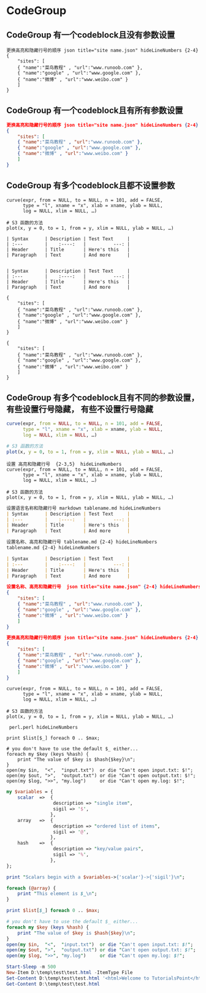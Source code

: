
# CodeGroup


## CodeGroup 有一个codeblock且没有参数设置

<CodeGroup>

```
更换高亮和隐藏行号的顺序 json title="site name.json" hideLineNumbers {2-4}
{
    "sites": [
    { "name":"菜鸟教程" , "url":"www.runoob.com" },
    { "name":"google" , "url":"www.google.com" },
    { "name":"微博" , "url":"www.weibo.com" }
    ]
}
```


## CodeGroup 有一个codeblock且有所有参数设置

<CodeGroup>

```json title="site name.json" hideLineNumbers {2-4}
更换高亮和隐藏行号的顺序 json title="site name.json" hideLineNumbers {2-4}
{
    "sites": [
    { "name":"菜鸟教程" , "url":"www.runoob.com" },
    { "name":"google" , "url":"www.google.com" },
    { "name":"微博" , "url":"www.weibo.com" }
    ]
}
```

</CodeGroup>


## CodeGroup 有多个codeblock且都不设置参数

<CodeGroup>

```
curve(expr, from = NULL, to = NULL, n = 101, add = FALSE,
      type = "l", xname = "x", xlab = xname, ylab = NULL,
      log = NULL, xlim = NULL, …)

# S3 函数的方法
plot(x, y = 0, to = 1, from = y, xlim = NULL, ylab = NULL, …)
```

```
| Syntax      | Description | Test Text     |
| :---        |    :----:   |          ---: |
| Header      | Title       | Here's this   |
| Paragraph   | Text        | And more      |
```

``` 

| Syntax      | Description | Test Text     |
| :---        |    :----:   |          ---: |
| Header      | Title       | Here's this   |
| Paragraph   | Text        | And more      |
```

```
{
    "sites": [
    { "name":"菜鸟教程" , "url":"www.runoob.com" },
    { "name":"google" , "url":"www.google.com" },
    { "name":"微博" , "url":"www.weibo.com" }
    ]
}
```

```
{
    "sites": [
    { "name":"菜鸟教程" , "url":"www.runoob.com" },
    { "name":"google" , "url":"www.google.com" },
    { "name":"微博" , "url":"www.weibo.com" }
    ]
}
```

</CodeGroup>


## CodeGroup 有多个codeblock且有不同的参数设置， 有些设置行号隐藏， 有些不设置行号隐藏

<CodeGroup>

```r title="不设置行号隐藏" {2-3,5}  
curve(expr, from = NULL, to = NULL, n = 101, add = FALSE,
      type = "l", xname = "x", xlab = xname, ylab = NULL,
      log = NULL, xlim = NULL, …)

# S3 函数的方法
plot(x, y = 0, to = 1, from = y, xlim = NULL, ylab = NULL, …)
```

``` title="设置行号隐藏" {2-3,5}  hideLineNumbers
设置 高亮和隐藏行号  {2-3,5}  hideLineNumbers
curve(expr, from = NULL, to = NULL, n = 101, add = FALSE,
      type = "l", xname = "x", xlab = xname, ylab = NULL,
      log = NULL, xlim = NULL, …)

# S3 函数的方法
plot(x, y = 0, to = 1, from = y, xlim = NULL, ylab = NULL, …)
```

```markdown tablename.md hideLineNumbers
设置语言名称和隐藏行号 markdown tablename.md hideLineNumbers
| Syntax      | Description | Test Text     |
| :---        |    :----:   |          ---: |
| Header      | Title       | Here's this   |
| Paragraph   | Text        | And more      |
```

``` tablename.md {2-4} hideLineNumbers
设置名称、高亮和隐藏行号 tablename.md {2-4} hideLineNumbers
tablename.md {2-4} hideLineNumbers

| Syntax      | Description | Test Text     |
| :---        |    :----:   |          ---: |
| Header      | Title       | Here's this   |
| Paragraph   | Text        | And more      |
```

```json title="site name.json" {2-4} hideLineNumbers
设置名称、高亮和隐藏行号  json title="site name.json" {2-4} hideLineNumbers
{
    "sites": [
    { "name":"菜鸟教程" , "url":"www.runoob.com" },
    { "name":"google" , "url":"www.google.com" },
    { "name":"微博" , "url":"www.weibo.com" }
    ]
}
```

```json title="site name.json" hideLineNumbers {2-4}
更换高亮和隐藏行号的顺序 json title="site name.json" hideLineNumbers {2-4}
{
    "sites": [
    { "name":"菜鸟教程" , "url":"www.runoob.com" },
    { "name":"google" , "url":"www.google.com" },
    { "name":"微博" , "url":"www.weibo.com" }
    ]
}
```

``` {2-3,5}  hideLineNumbers
curve(expr, from = NULL, to = NULL, n = 101, add = FALSE,
      type = "l", xname = "x", xlab = xname, ylab = NULL,
      log = NULL, xlim = NULL, …)

# S3 函数的方法
plot(x, y = 0, to = 1, from = y, xlim = NULL, ylab = NULL, …)
```

``` perl.perl hideLineNumbers
 perl.perl hideLineNumbers

print $list[$_] foreach 0 .. $max;

# you don't have to use the default $_ either...
foreach my $key (keys %hash) {
    print "The value of $key is $hash{$key}\n";
}
open(my $in,  "<",  "input.txt")  or die "Can't open input.txt: $!";
open(my $out, ">",  "output.txt") or die "Can't open output.txt: $!";
open(my $log, ">>", "my.log")     or die "Can't open my.log: $!";
```

```perl hideLineNumbers
my $variables = {
    scalar  =>  {
                 description => "single item",
                 sigil => '$',
                },
    array   =>  {
                 description => "ordered list of items",
                 sigil => '@',
                },
    hash    =>  {
                 description => "key/value pairs",
                 sigil => '%',
                },
};

print "Scalars begin with a $variables->{'scalar'}->{'sigil'}\n";

foreach (@array) {
    print "This element is $_\n";
}

print $list[$_] foreach 0 .. $max;

# you don't have to use the default $_ either...
foreach my $key (keys %hash) {
    print "The value of $key is $hash{$key}\n";
}
open(my $in,  "<",  "input.txt")  or die "Can't open input.txt: $!";
open(my $out, ">",  "output.txt") or die "Can't open output.txt: $!";
open(my $log, ">>", "my.log")     or die "Can't open my.log: $!";
```

```powershell
Start-Sleep -m 500
New-Item D:\temp\test\test.html -ItemType File
Set-Content D:\temp\test\test.html '<html>Welcome to TutorialsPoint</html>'
Get-Content D:\temp\test\test.html
```


</CodeGroup>